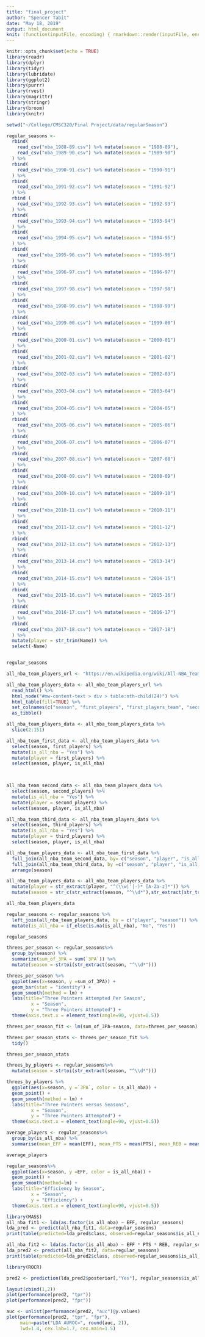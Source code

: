 ```yaml
---
title: "final_project"
author: "Spencer Tabit"
date: "May 18, 2019"
output: html_document
knit: (function(inputFile, encoding) { rmarkdown::render(inputFile, encoding = encoding, output_file = file.path(dirname(inputFile), 'index.html')) })
---
```


```r
knitr::opts_chunk$set(echo = TRUE)
library(readr)
library(dplyr)
library(tidyr)
library(lubridate)
library(ggplot2)
library(purrr)
library(rvest)
library(magrittr)
library(stringr)
library(broom)
library(knitr)
```



```r
setwd("~/College/CMSC320/Final Project/data/regularSeason")

regular_seasons <- 
  rbind(
    read_csv("nba_1988-89.csv") %>% mutate(season = "1988-89"),
    read_csv("nba_1989-90.csv") %>% mutate(season = "1989-90")
  ) %>%
  rbind(
    read_csv("nba_1990-91.csv") %>% mutate(season = "1990-91")
  ) %>%
  rbind(
    read_csv("nba_1991-92.csv") %>% mutate(season = "1991-92")
  ) %>%
  rbind (
    read_csv("nba_1992-93.csv") %>% mutate(season = "1992-93")
  ) %>%
  rbind(
    read_csv("nba_1993-94.csv") %>% mutate(season = "1993-94")
  ) %>%
  rbind(
    read_csv("nba_1994-95.csv") %>% mutate(season = "1994-95")
  ) %>%
  rbind(
    read_csv("nba_1995-96.csv") %>% mutate(season = "1995-96")
  ) %>%
  rbind(
    read_csv("nba_1996-97.csv") %>% mutate(season = "1996-97")
  ) %>%
  rbind(
    read_csv("nba_1997-98.csv") %>% mutate(season = "1997-98")
  ) %>%
  rbind(
    read_csv("nba_1998-99.csv") %>% mutate(season = "1998-99")
  ) %>%
  rbind(
    read_csv("nba_1999-00.csv") %>% mutate(season = "1999-00")
  ) %>% 
  rbind(
    read_csv("nba_2000-01.csv") %>% mutate(season = "2000-01")
  ) %>% 
  rbind(
    read_csv("nba_2001-02.csv") %>% mutate(season = "2001-02")
  ) %>% 
  rbind(
    read_csv("nba_2002-03.csv") %>% mutate(season = "2002-03")
  ) %>% 
  rbind(
    read_csv("nba_2003-04.csv") %>% mutate(season = "2003-04")
  ) %>% 
  rbind(
    read_csv("nba_2004-05.csv") %>% mutate(season = "2004-05")
  ) %>% 
  rbind(
    read_csv("nba_2005-06.csv") %>% mutate(season = "2005-06")
  ) %>% 
  rbind(
    read_csv("nba_2006-07.csv") %>% mutate(season = "2006-07")
  ) %>% 
  rbind(
    read_csv("nba_2007-08.csv") %>% mutate(season = "2007-08")
  ) %>% 
  rbind(
    read_csv("nba_2008-09.csv") %>% mutate(season = "2008-09")
  ) %>% 
  rbind(
    read_csv("nba_2009-10.csv") %>% mutate(season = "2009-10")
  ) %>% 
  rbind(
    read_csv("nba_2010-11.csv") %>% mutate(season = "2010-11")
  ) %>% 
  rbind(
    read_csv("nba_2011-12.csv") %>% mutate(season = "2011-12")
  ) %>% 
  rbind(
    read_csv("nba_2012-13.csv") %>% mutate(season = "2012-13")
  ) %>% 
  rbind(
    read_csv("nba_2013-14.csv") %>% mutate(season = "2013-14")
  ) %>% 
  rbind(
    read_csv("nba_2014-15.csv") %>% mutate(season = "2014-15")
  ) %>% 
  rbind(
    read_csv("nba_2015-16.csv") %>% mutate(season = "2015-16")
  ) %>% 
  rbind(
    read_csv("nba_2016-17.csv") %>% mutate(season = "2016-17")
  ) %>% 
  rbind(
    read_csv("nba_2017-18.csv") %>% mutate(season = "2017-18")
  ) %>%
  mutate(player = str_trim(Name)) %>%
  select(-Name)


regular_seasons
```

```r
all_nba_team_players_url <- "https://en.wikipedia.org/wiki/All-NBA_Team"

all_nba_team_players_data <- all_nba_team_players_url %>%
  read_html() %>%
  html_node("#mw-content-text > div > table:nth-child(24)") %>%
  html_table(fill=TRUE) %>%
  set_colnames(c("season", "first_players", "first_players_team", "second_players", "second_players_team", "third_players", "third_players_team")) %>%
  as_tibble()

all_nba_team_players_data <- all_nba_team_players_data %>%
  slice(2:151)

all_nba_team_first_data <- all_nba_team_players_data %>%
  select(season, first_players) %>%
  mutate(is_all_nba = "Yes") %>%
  mutate(player = first_players) %>%
  select(season, player, is_all_nba)
  


all_nba_team_second_data <- all_nba_team_players_data %>%
  select(season, second_players) %>%
  mutate(is_all_nba = "Yes") %>%
  mutate(player = second_players) %>%
  select(season, player, is_all_nba)

all_nba_team_third_data <- all_nba_team_players_data %>%
  select(season, third_players) %>%
  mutate(is_all_nba = "Yes") %>%
  mutate(player = third_players) %>%
  select(season, player, is_all_nba)

all_nba_team_players_data <- all_nba_team_first_data %>%
  full_join(all_nba_team_second_data, by= c("season", "player", "is_all_nba")) %>%
  full_join(all_nba_team_third_data, by =c("season", "player", "is_all_nba")) %>%
  arrange(season)

all_nba_team_players_data <- all_nba_team_players_data %>%
  mutate(player = str_extract(player, "^(\\w|'|-)* [A-Za-z]*")) %>%
  mutate(season = str_c(str_extract(season, "^\\d*"),str_extract(str_trim(season), "\\d*$"), sep = "-"))

all_nba_team_players_data
```  

```r
  
regular_seasons <- regular_seasons %>%
  left_join(all_nba_team_players_data, by = c("player", "season")) %>%
  mutate(is_all_nba = if_else(is.na(is_all_nba), "No", "Yes"))

regular_seasons
``` 
```r
threes_per_season <- regular_seasons%>%
  group_by(season) %>%
  summarize(sum_of_3PA = sum(`3PA`)) %>%
  mutate(season = strtoi(str_extract(season, "^\\d*")))

threes_per_season %>%
  ggplot(aes(x=season, y =sum_of_3PA)) +
  geom_bar(stat = "identity") +
  geom_smooth(method = lm) +
  labs(title="Three Pointers Attempted Per Season",
         x = "Season",
         y = "Three Pointers Attempted") +
  theme(axis.text.x = element_text(angle=90, vjust=0.5))
```

```r
threes_per_season_fit <- lm(sum_of_3PA~season, data=threes_per_season)

threes_per_season_stats <- threes_per_season_fit %>%
  tidy()

threes_per_season_stats
```

```r
threes_by_players <- regular_seasons%>%
  mutate(season = strtoi(str_extract(season, "^\\d*")))

threes_by_players %>%
  ggplot(aes(x=season, y =`3PA`, color = is_all_nba)) +
  geom_point() +
  geom_smooth(method = lm) +
  labs(title="Three Pointers versus Seasons",
         x = "Season",
         y = "Three Pointers Attempted") +
  theme(axis.text.x = element_text(angle=90, vjust=0.5))
```


```r
average_players <- regular_seasons%>%
  group_by(is_all_nba) %>%
  summarise(mean_EFF = mean(EFF), mean_PTS = mean(PTS), mean_REB = mean(REB), mean_AST = mean(AST), mean_STL = mean(STL), mean_BLK = mean(BLK), mean_TOV = mean(TOV))

average_players
```


```r
regular_seasons%>%
  ggplot(aes(x=season, y =EFF, color = is_all_nba)) +
  geom_point() +
  geom_smooth(method=lm) +
  labs(title="Efficiency by Season",
         x = "Season",
         y = "Efficiency") +
  theme(axis.text.x = element_text(angle=90, vjust=0.5))
```


```r
library(MASS)
all_nba_fit1 <- lda(as.factor(is_all_nba) ~ EFF, regular_seasons)
lda_pred <- predict(all_nba_fit1, data=regular_seasons)
print(table(predicted=lda_pred$class, observed=regular_seasons$is_all_nba))

``` 

```r
all_nba_fit2 <- lda(as.factor(is_all_nba) ~ EFF * PTS * REB, regular_seasons)
lda_pred2 <- predict(all_nba_fit2, data=regular_seasons)
print(table(predicted=lda_pred2$class, observed=regular_seasons$is_all_nba))
``` 

```r
library(ROCR)

pred2 <- prediction(lda_pred2$posterior[,"Yes"], regular_seasons$is_all_nba)

layout(cbind(1,2))
plot(performance(pred2, "tpr"))
plot(performance(pred2, "fpr"))
``` 

```r
auc <- unlist(performance(pred2, "auc")@y.values)
plot(performance(pred2, "tpr", "fpr"), 
     main=paste("LDA AUROC=", round(auc, 2)), 
     lwd=1.4, cex.lab=1.7, cex.main=1.5)
```

```r

```